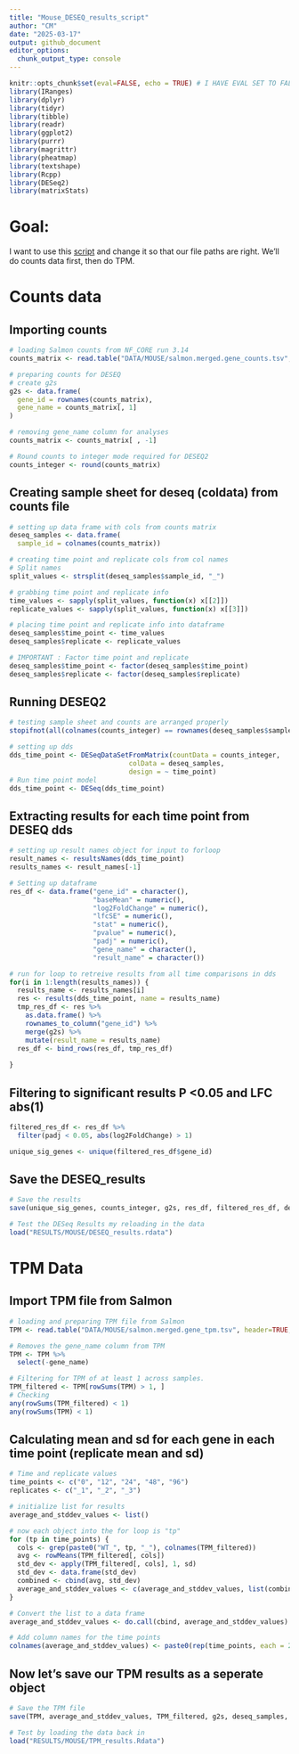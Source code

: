 ```yaml
---
title: "Mouse_DESEQ_results_script"
author: "CM"
date: "2025-03-17"
output: github_document
editor_options: 
  chunk_output_type: console
---
```


```r
knitr::opts_chunk$set(eval=FALSE, echo = TRUE) # I HAVE EVAL SET TO FALSE FOR TESTING REASONS!!
library(IRanges)
library(dplyr)
library(tidyr)
library(tibble)
library(readr)
library(ggplot2)
library(purrr)
library(magrittr)
library(pheatmap)
library(textshape)
library(Rcpp)
library(DESeq2)
library(matrixStats)
```

# Goal:
I want to use this [script](/scratch/Shares/rinnclass/MASTER_CLASS/lessons/06_Differential_expression_analyses) and change it so that our file paths are right. We'll do counts data first, then do TPM.

# Counts data
## Importing counts
```r
# loading Salmon counts from NF_CORE run 3.14
counts_matrix <- read.table("DATA/MOUSE/salmon.merged.gene_counts.tsv", header=TRUE, row.names=1)

# preparing counts for DESEQ
# create g2s
g2s <- data.frame(
  gene_id = rownames(counts_matrix),
  gene_name = counts_matrix[, 1]
)

# removing gene_name column for analyses
counts_matrix <- counts_matrix[ , -1]

# Round counts to integer mode required for DESEQ2
counts_integer <- round(counts_matrix)
```

## Creating sample sheet for deseq (coldata) from counts file
```r
# setting up data frame with cols from counts matrix
deseq_samples <- data.frame(
  sample_id = colnames(counts_matrix))

# creating time point and replicate cols from col names
# Split names
split_values <- strsplit(deseq_samples$sample_id, "_")

# grabbing time point and replicate info 
time_values <- sapply(split_values, function(x) x[[2]])
replicate_values <- sapply(split_values, function(x) x[[3]])

# placing time point and replicate info into dataframe
deseq_samples$time_point <- time_values
deseq_samples$replicate <- replicate_values

# IMPORTANT : Factor time point and replicate
deseq_samples$time_point <- factor(deseq_samples$time_point)
deseq_samples$replicate <- factor(deseq_samples$replicate)
```

## Running DESEQ2
```r
# testing sample sheet and counts are arranged properly 
stopifnot(all(colnames(counts_integer) == rownames(deseq_samples$sample_id)))

# setting up dds
dds_time_point <- DESeqDataSetFromMatrix(countData = counts_integer,
                              colData = deseq_samples,
                              design = ~ time_point)
# Run time point model
dds_time_point <- DESeq(dds_time_point)
```

## Extracting results for each time point from DESEQ dds
```r
# setting up result names object for input to forloop
result_names <- resultsNames(dds_time_point)
results_names <- result_names[-1]

# Setting up dataframe
res_df <- data.frame("gene_id" = character(), 
                     "baseMean" = numeric(), 
                     "log2FoldChange" = numeric(), 
                     "lfcSE" = numeric(),
                     "stat" = numeric(),
                     "pvalue" = numeric(),
                     "padj" = numeric(),
                     "gene_name" = character(),
                     "result_name" = character())

# run for loop to retreive results from all time comparisons in dds
for(i in 1:length(results_names)) {
  results_name <- results_names[i]
  res <- results(dds_time_point, name = results_name)
  tmp_res_df <- res %>% 
    as.data.frame() %>%
    rownames_to_column("gene_id") %>%
    merge(g2s) %>%
    mutate(result_name = results_name)
  res_df <- bind_rows(res_df, tmp_res_df)
  
}
```

## Filtering to significant results P <0.05 and LFC abs(1)
```r

filtered_res_df <- res_df %>%
  filter(padj < 0.05, abs(log2FoldChange) > 1)

unique_sig_genes <- unique(filtered_res_df$gene_id)
```

## Save the DESEQ_results
```r
# Save the results
save(unique_sig_genes, counts_integer, g2s, res_df, filtered_res_df, deseq_samples, file = "RESULTS/MOUSE/DESEQ_results.rdata")

# Test the DESeq Results my reloading in the data
load("RESULTS/MOUSE/DESEQ_results.rdata")
```

# TPM Data
## Import TPM file from Salmon
```r
# loading and preparing TPM file from Salmon
TPM <- read.table("DATA/MOUSE/salmon.merged.gene_tpm.tsv", header=TRUE, row.names=1)

# Removes the gene_name column from TPM
TPM <- TPM %>%
  select(-gene_name)

# Filtering for TPM of at least 1 across samples.
TPM_filtered <- TPM[rowSums(TPM) > 1, ]
# Checking
any(rowSums(TPM_filtered) < 1)
any(rowSums(TPM) < 1)

```

## Calculating mean and sd for each gene in each time point (replicate mean and sd)
```r
# Time and replicate values
time_points <- c("0", "12", "24", "48", "96")
replicates <- c("_1", "_2", "_3")

# initialize list for results
average_and_stddev_values <- list()

# now each object into the for loop is "tp"
for (tp in time_points) {
  cols <- grep(paste0("WT_", tp, "_"), colnames(TPM_filtered))
  avg <- rowMeans(TPM_filtered[, cols])
  std_dev <- apply(TPM_filtered[, cols], 1, sd)
  std_dev <- data.frame(std_dev)
  combined <- cbind(avg, std_dev)
  average_and_stddev_values <- c(average_and_stddev_values, list(combined))
}

# Convert the list to a data frame
average_and_stddev_values <- do.call(cbind, average_and_stddev_values)

# Add column names for the time points
colnames(average_and_stddev_values) <- paste0(rep(time_points, each = 2), c("_avg", "_sd"))
```

## Now let's save our TPM results as a seperate object
```r
# Save the TPM file
save(TPM, average_and_stddev_values, TPM_filtered, g2s, deseq_samples, file = "RESULTS/MOUSE/TPM_results.Rdata" )

# Test by loading the data back in
load("RESULTS/MOUSE/TPM_results.Rdata")
```